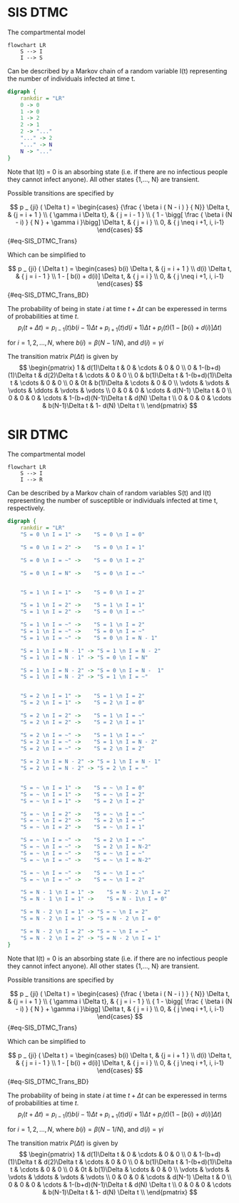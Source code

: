 # SIS DTMC

The compartmental model
```mermaid
flowchart LR
    S --> I
    I --> S
```
Can be described by a Markov chain of a random variable I(t) representing the number of individuals infected at time t.


```dot
digraph {
    rankdir = "LR"
    0 -> 0
    1 -> 0
    1 -> 2
    2 -> 1
    2 -> "..."
    "..." -> 2
    "..." -> N
    N -> "..."
}   
```
Note that I(t) = 0 is an absorbing state (i.e. if there are no infectious people they cannot infect anyone). All other states {1,..., N} are transient. 

Possible transitions are specified by

$$
p _ {ji} ( \Delta t ) =
     \begin{cases}
        {\frac { \beta i ( N - i ) } { N}} \Delta t, & {j = i + 1 } \\ 
        { \gamma i \Delta t}, & { j = i - 1 } \\ 
        { 1 - \bigg[ \frac { \beta i (N - i) } { N } +  \gamma i }\bigg] \Delta t, & { j = i } \\
        0, & { j \neq i +1, i, i-1}
    \end{cases}
$$ {#eq-SIS_DTMC_Trans} 

Which can be simplified to

$$
p _ {ji} ( \Delta t ) =
    \begin{cases}
        b(i) \Delta t, & {j = i + 1 } \\ 
        d(i) \Delta t, & { j = i - 1 } \\ 
        1 - [ b(i)  + d(i)] \Delta t, & { j = i } \\
        0, & { j \neq i +1, i, i-1}
    \end{cases}
$$ {#eq-SIS_DTMC_Trans_BD}

The probability of being in state $i$ at time $t + \Delta t$ can be experessed in terms of probabilities at time $t$.
$$
p_{i}(t + \Delta t) =
    p_{i-1}(t)b(i-1)\Delta t +
    p_{i+1}(t)d(i+1)\Delta t +
    p_{i}(t)(1- [ b(i)  + d(i)] \Delta t)
$$ 

for $i = 1,2,..., N$, where $b(i) = \beta (N-1/N)$, and $d(i)= \gamma i$

The transition matrix $P(\Delta t)$ is given by
$$
\begin{pmatrix}
    1 & d(1)\Delta t & 0 &  \cdots & 0 & 0 \\
    0  & 1-(b+d)(1)\Delta t & d(2)\Delta t &  \cdots & 0 & 0 \\
    0 & b(1)\Delta t & 1-(b+d)(1)\Delta t &  \cdots & 0 & 0 \\
    0 & 0t & b(1)\Delta &  \cdots & 0 & 0 \\
    \vdots & \vdots & \vdots &  \ddots & \vdots & \vdots \\
    0 & 0  & 0 &  \cdots & d(N-1) \Delta t & 0 \\
    0 & 0  & 0 &  \cdots & 1-(b+d)(N-1)\Delta t & d(N) \Delta t \\
    0 & 0  & 0 &  \cdots & b(N-1)\Delta t & 1- d(N) \Delta t \\
\end{pmatrix}
$$


# SIR DTMC

The compartmental model
```mermaid
flowchart LR
    S --> I
    I --> R
```
Can be described by a Markov chain of random variables S(t) and I(t) representing the number of susceptible or individuals infected at time t, respectively.


```dot
digraph {
    rankdir = "LR"
    "S = 0 \n I = 1" ->    "S = 0 \n I = 0" 

    "S = 0 \n I = 2" ->    "S = 0 \n I = 1" 

    "S = 0 \n I = ~" ->    "S = 0 \n I = 2"

    "S = 0 \n I = N" ->    "S = 0 \n I = ~"


    "S = 1 \n I = 1" ->    "S = 0 \n I = 2" 

    "S = 1 \n I = 2" ->    "S = 1 \n I = 1"
    "S = 1 \n I = 2" ->    "S = 0 \n I = ~"

    "S = 1 \n I = ~" ->    "S = 1 \n I = 2"
    "S = 1 \n I = ~" ->    "S = 0 \n I = ~"
    "S = 1 \n I = ~" ->    "S = 0 \n I = N - 1"

    "S = 1 \n I = N - 1" -> "S = 1 \n I = N - 2"
    "S = 1 \n I = N - 1" -> "S = 0 \n I = N"

    "S = 1 \n I = N - 2" -> "S = 0 \n I = N -  1"
    "S = 1 \n I = N - 2" -> "S = 1 \n I = ~"


    "S = 2 \n I = 1" ->    "S = 1 \n I = 2"
    "S = 2 \n I = 1" ->    "S = 2 \n I = 0"

    "S = 2 \n I = 2" ->    "S = 1 \n I = ~"
    "S = 2 \n I = 2" ->    "S = 2 \n I = 1"

    "S = 2 \n I = ~" ->    "S = 1 \n I = ~"
    "S = 2 \n I = ~" ->    "S = 1 \n I = N - 2"
    "S = 2 \n I = ~" ->    "S = 2 \n I = 2"
    
    "S = 2 \n I = N - 2" -> "S = 1 \n I = N - 1"
    "S = 2 \n I = N - 2" -> "S = 2 \n I = ~"
    

    "S = ~ \n I = 1" ->    "S = ~ \n I = 0"
    "S = ~ \n I = 1" ->    "S = ~ \n I = 2"
    "S = ~ \n I = 1" ->    "S = 2 \n I = 2"

    "S = ~ \n I = 2" ->    "S = ~ \n I = ~"
    "S = ~ \n I = 2" ->    "S = 2 \n I = ~"
    "S = ~ \n I = 2" ->    "S = ~ \n I = 1"

    "S = ~ \n I = ~" ->    "S = 2 \n I = ~"
    "S = ~ \n I = ~" ->    "S = 2 \n I = N-2"
    "S = ~ \n I = ~" ->    "S = ~ \n I = ~"
    "S = ~ \n I = ~" ->    "S = ~ \n I = N-2"

    "S = ~ \n I = ~" ->    "S = ~ \n I = ~"
    "S = ~ \n I = ~" ->    "S = ~ \n I = 2"

    "S = N - 1 \n I = 1" ->    "S = N - 2 \n I = 2"
    "S = N - 1 \n I = 1" ->    "S = N - 1\n I = 0"

    "S = N - 2 \n I = 1" -> "S = ~ \n I = 2"
    "S = N - 2 \n I = 1" -> "S = N - 2 \n I = 0"

    "S = N - 2 \n I = 2" -> "S = ~ \n I = ~"
    "S = N - 2 \n I = 2" -> "S = N - 2 \n I = 1"
}   
```
Note that I(t) = 0 is an absorbing state (i.e. if there are no infectious people they cannot infect anyone). All other states {1,..., N} are transient. 

Possible transitions are specified by

$$
p _ {ji} ( \Delta t ) =
     \begin{cases}
        {\frac { \beta i ( N - i ) } { N}} \Delta t, & {j = i + 1 } \\ 
        { \gamma i \Delta t}, & { j = i - 1 } \\ 
        { 1 - \bigg[ \frac { \beta i (N - i) } { N } +  \gamma i }\bigg] \Delta t, & { j = i } \\
        0, & { j \neq i +1, i, i-1}
    \end{cases}
$$ {#eq-SIS_DTMC_Trans} 

Which can be simplified to

$$
p _ {ji} ( \Delta t ) =
    \begin{cases}
        b(i) \Delta t, & {j = i + 1 } \\ 
        d(i) \Delta t, & { j = i - 1 } \\ 
        1 - [ b(i)  + d(i)] \Delta t, & { j = i } \\
        0, & { j \neq i +1, i, i-1}
    \end{cases}
$$ {#eq-SIS_DTMC_Trans_BD}

The probability of being in state $i$ at time $t + \Delta t$ can be experessed in terms of probabilities at time $t$.
$$
p_{i}(t + \Delta t) =
    p_{i-1}(t)b(i-1)\Delta t +
    p_{i+1}(t)d(i+1)\Delta t +
    p_{i}(t)(1- [ b(i)  + d(i)] \Delta t)
$$ 

for $i = 1,2,..., N$, where $b(i) = \beta (N-1/N)$, and $d(i)= \gamma i$

The transition matrix $P(\Delta t)$ is given by
$$
\begin{pmatrix}
    1 & d(1)\Delta t & 0 &  \cdots & 0 & 0 \\
    0  & 1-(b+d)(1)\Delta t & d(2)\Delta t &  \cdots & 0 & 0 \\
    0 & b(1)\Delta t & 1-(b+d)(1)\Delta t &  \cdots & 0 & 0 \\
    0 & 0t & b(1)\Delta &  \cdots & 0 & 0 \\
    \vdots & \vdots & \vdots &  \ddots & \vdots & \vdots \\
    0 & 0  & 0 &  \cdots & d(N-1) \Delta t & 0 \\
    0 & 0  & 0 &  \cdots & 1-(b+d)(N-1)\Delta t & d(N) \Delta t \\
    0 & 0  & 0 &  \cdots & b(N-1)\Delta t & 1- d(N) \Delta t \\
\end{pmatrix}
$$
